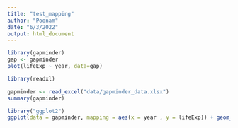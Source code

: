 ```yaml
---
title: "test_mapping"
author: "Poonam"
date: "6/3/2022"
output: html_document
---
```

```r
library(gapminder)
gap <- gapminder
plot(lifeExp ~ year, data=gap)

```
```r
library(readxl)

gapminder <- read_excel("data/gapminder_data.xlsx")
summary(gapminder)
```

```r
library("ggplot2")
ggplot(data = gapminder, mapping = aes(x = year , y = lifeExp)) + geom_point() 
```



